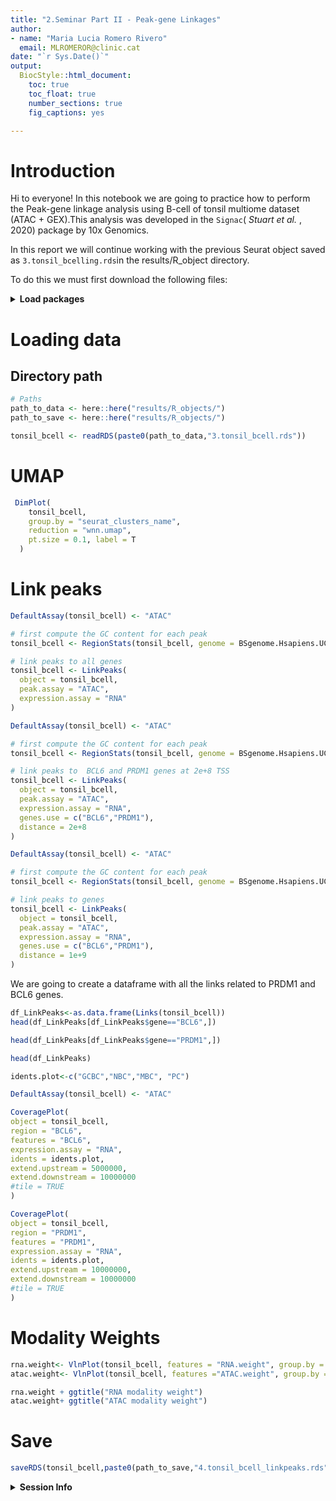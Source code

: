 ```yaml
---
title: "2.Seminar Part II - Peak-gene Linkages"
author: 
- name: "Maria Lucia Romero Rivero"
  email: MLROMEROR@clinic.cat
date: "`r Sys.Date()`"
output:
  BiocStyle::html_document:
    toc: true
    toc_float: true
    number_sections: true
    fig_captions: yes

---
```



# Introduction

Hi to everyone!
In this notebook we are going to practice how to perform the Peak-gene linkage analysis using B-cell of tonsil multiome dataset (ATAC + GEX).This analysis was developed in the `Signac`( _Stuart et al._ , 2020) package by 10x Genomics.


In this report we will continue working with the previous Seurat object saved as `3.tonsil_bcelling.rds`in the results/R_object directory.  

To do this we must first download the following files:



<details>
  <summary>**Load packages**</summary>
  

```r
BiocManager::install("Repitools")

```


```r
library(Signac)
library(Seurat)
library(ggplot2)
library(ggpubr)
library(tidyverse)
library(EnsDb.Hsapiens.v86)
library(plyr)
library(reshape2)
library(data.table)
library(GenomicRanges)
library(harmony)
library(hdf5r)
library(stringr)
library(ggpubr)
library(RColorBrewer)
library(magick)
library(knitr) 
library(biovizBase)
library(patchwork)
library(Repitools)
library(qlcMatrix)
library(BSgenome.Hsapiens.UCSC.hg38)
set.seed(123)
```
</details>

  
# Loading data
 
## Directory path 

```r
# Paths
path_to_data <- here::here("results/R_objects/")
path_to_save <- here::here("results/R_objects/")
```


```r
tonsil_bcell <- readRDS(paste0(path_to_data,"3.tonsil_bcell.rds"))
```

# UMAP 

```r
 DimPlot(
    tonsil_bcell,
    group.by = "seurat_clusters_name",
    reduction = "wnn.umap",
    pt.size = 0.1, label = T
  )
```


# Link peaks

```r
DefaultAssay(tonsil_bcell) <- "ATAC"

# first compute the GC content for each peak
tonsil_bcell <- RegionStats(tonsil_bcell, genome = BSgenome.Hsapiens.UCSC.hg38)

# link peaks to all genes
tonsil_bcell <- LinkPeaks(
  object = tonsil_bcell,
  peak.assay = "ATAC",
  expression.assay = "RNA"
)
```

```r
DefaultAssay(tonsil_bcell) <- "ATAC"

# first compute the GC content for each peak
tonsil_bcell <- RegionStats(tonsil_bcell, genome = BSgenome.Hsapiens.UCSC.hg38)

# link peaks to  BCL6 and PRDM1 genes at 2e+8 TSS 
tonsil_bcell <- LinkPeaks(
  object = tonsil_bcell,
  peak.assay = "ATAC",
  expression.assay = "RNA",
  genes.use = c("BCL6","PRDM1"),
  distance = 2e+8
)
```

```r
DefaultAssay(tonsil_bcell) <- "ATAC"

# first compute the GC content for each peak
tonsil_bcell <- RegionStats(tonsil_bcell, genome = BSgenome.Hsapiens.UCSC.hg38)

# link peaks to genes
tonsil_bcell <- LinkPeaks(
  object = tonsil_bcell,
  peak.assay = "ATAC",
  expression.assay = "RNA",
  genes.use = c("BCL6","PRDM1"),
  distance = 1e+9
)


```


We are going to create a dataframe with all the links related to PRDM1 and BCL6 genes.

```r
df_LinkPeaks<-as.data.frame(Links(tonsil_bcell))
head(df_LinkPeaks[df_LinkPeaks$gene=="BCL6",])
```


```r
head(df_LinkPeaks[df_LinkPeaks$gene=="PRDM1",])
```


```r
head(df_LinkPeaks)
```



```r
idents.plot<-c("GCBC","NBC","MBC", "PC")

DefaultAssay(tonsil_bcell) <- "ATAC"

CoveragePlot(
object = tonsil_bcell,
region = "BCL6",
features = "BCL6",
expression.assay = "RNA",
idents = idents.plot,
extend.upstream = 5000000,
extend.downstream = 10000000
#tile = TRUE
)

```


```r
CoveragePlot(
object = tonsil_bcell,
region = "PRDM1",
features = "PRDM1",
expression.assay = "RNA",
idents = idents.plot,
extend.upstream = 10000000,
extend.downstream = 10000000
#tile = TRUE
)

```


# Modality Weights

```r
rna.weight<- VlnPlot(tonsil_bcell, features = "RNA.weight", group.by = "seurat_clusters_name",pt.size = 0)
atac.weight<- VlnPlot(tonsil_bcell, features ="ATAC.weight", group.by = "seurat_clusters_name",pt.size = 0)

rna.weight + ggtitle("RNA modality weight")
atac.weight+ ggtitle("ATAC modality weight")
```



# Save


```r
saveRDS(tonsil_bcell,paste0(path_to_save,"4.tonsil_bcell_linkpeaks.rds"))
```

<details>
  <summary>**Session Info**</summary>
  
```r
sessionInfo()
```


</details>